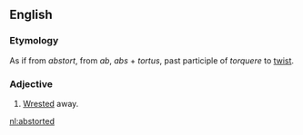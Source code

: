 ==English==

===Etymology===
As if from ''abstort'', from {{etyl|la|en}} ''ab'', ''abs'' + ''tortus'', past participle of ''torquere'' to [[twist]].
===Adjective===
{{en-adj}}

# {{context|obsolete|lang=en}} [[wrested|Wrested]] away. 
#:{{rfquotek|Bailey}}

[[nl:abstorted]]